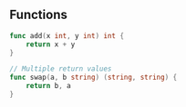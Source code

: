 ## Functions

```go
func add(x int, y int) int {
    return x + y
}

// Multiple return values
func swap(a, b string) (string, string) {
    return b, a
}
```